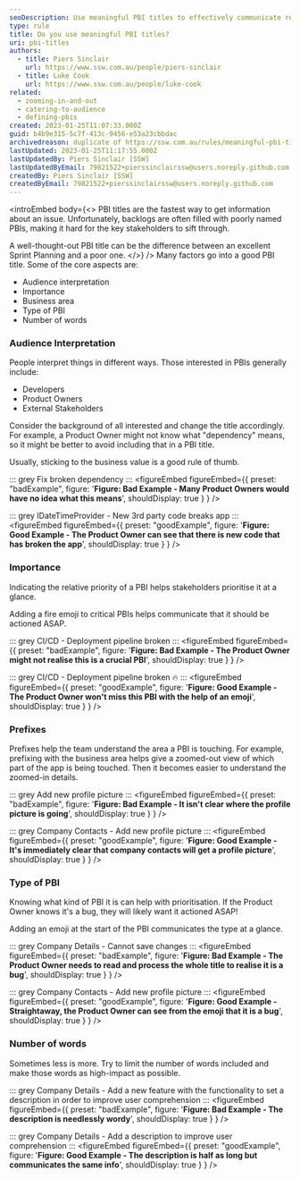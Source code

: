 ```yaml
---
seoDescription: Use meaningful PBI titles to effectively communicate requirements and facilitate prioritization. (Note - The original text is quite long, so I've condensed it into a shorter summary that still captures the main points.)
type: rule
title: Do you use meaningful PBI titles?
uri: pbi-titles
authors:
  - title: Piers Sinclair
    url: https://www.ssw.com.au/people/piers-sinclair
  - title: Luke Cook
    url: https://www.ssw.com.au/people/luke-cook
related:
  - zooming-in-and-out
  - catering-to-audience
  - defining-pbis
created: 2023-01-25T11:07:33.000Z
guid: b4b9e315-5c7f-413c-9456-e53a23cbbdac
archivedreason: duplicate of https://ssw.com.au/rules/meaningful-pbi-titles
lastUpdated: 2023-01-25T11:17:55.000Z
lastUpdatedBy: Piers Sinclair [SSW]
lastUpdatedByEmail: 79821522+pierssinclairssw@users.noreply.github.com
createdBy: Piers Sinclair [SSW]
createdByEmail: 79821522+pierssinclairssw@users.noreply.github.com
---
```


<introEmbed
  body={<>
PBI titles are the fastest way to get information about an issue. Unfortunately, backlogs are often filled with poorly named PBIs, making it hard for the key stakeholders to sift through.

A well-thought-out PBI title can be the difference between an excellent Sprint Planning and a poor one.
  </>}
/>
Many factors go into a good PBI title. Some of the core aspects are:

* Audience interpretation
* Importance
* Business area
* Type of PBI
* Number of words

### Audience Interpretation

People interpret things in different ways. Those interested in PBIs generally include:

* Developers
* Product Owners
* External Stakeholders

Consider the background of all interested and change the title accordingly. For example, a Product Owner might not know what "dependency" means, so it might be better to avoid including that in a PBI title.

Usually, sticking to the business value is a good rule of thumb.

::: grey
Fix broken dependency
:::
<figureEmbed figureEmbed={{
  preset: "badExample",
  figure: '**Figure: Bad Example - Many Product Owners would have no idea what this means**',
  shouldDisplay: true
} } />


::: grey
IDateTimeProvider - New 3rd party code breaks app
:::
<figureEmbed figureEmbed={{
  preset: "goodExample",
  figure: '**Figure: Good Example - The Product Owner can see that there is new code that has broken the app**',
  shouldDisplay: true
} } />


### Importance

Indicating the relative priority of a PBI helps stakeholders prioritise it at a glance.

Adding a fire emoji to critical PBIs helps communicate that it should be actioned ASAP.

::: grey
CI/CD - Deployment pipeline broken
:::
<figureEmbed figureEmbed={{
  preset: "badExample",
  figure: '**Figure: Bad Example - The Product Owner might not realise this is a crucial PBI**',
  shouldDisplay: true
} } />


::: grey
CI/CD - Deployment pipeline broken 🔥
:::
<figureEmbed figureEmbed={{
  preset: "goodExample",
  figure: '**Figure: Good Example - The Product Owner won\'t miss this PBI with the help of an emoji**',
  shouldDisplay: true
} } />


### Prefixes

Prefixes help the team understand the area a PBI is touching. For example, prefixing with the business area helps give a zoomed-out view of which part of the app is being touched. Then it becomes easier to understand the zoomed-in details.

::: grey
Add new profile picture
:::
<figureEmbed figureEmbed={{
  preset: "badExample",
  figure: '**Figure: Bad Example - It isn\'t clear where the profile picture is going**',
  shouldDisplay: true
} } />


::: grey
Company Contacts - Add new profile picture
:::
<figureEmbed figureEmbed={{
  preset: "goodExample",
  figure: '**Figure: Good Example - It\'s immediately clear that company contacts will get a profile picture**',
  shouldDisplay: true
} } />


### Type of PBI

Knowing what kind of PBI it is can help with prioritisation. If the Product Owner knows it's a bug, they will likely want it actioned ASAP!

Adding an emoji at the start of the PBI communicates the type at a glance.

::: grey
Company Details - Cannot save changes
:::
<figureEmbed figureEmbed={{
  preset: "badExample",
  figure: '**Figure: Bad Example - The Product Owner needs to read and process the whole title to realise it is a bug**',
  shouldDisplay: true
} } />


::: grey
Company Contacts - Add new profile picture
:::
<figureEmbed figureEmbed={{
  preset: "goodExample",
  figure: '**Figure: Good Example - Straightaway, the Product Owner can see from the emoji that it is a bug**',
  shouldDisplay: true
} } />


### Number of words

Sometimes less is more. Try to limit the number of words included and make those words as high-impact as possible.

::: grey
Company Details - Add a new feature with the functionality to set a description in order to improve user comprehension
:::
<figureEmbed figureEmbed={{
  preset: "badExample",
  figure: '**Figure: Bad Example - The description is needlessly wordy**',
  shouldDisplay: true
} } />


::: grey
Company Details - Add a description to improve user comprehension
:::
<figureEmbed figureEmbed={{
  preset: "goodExample",
  figure: '**Figure: Good Example - The description is half as long but communicates the same info**',
  shouldDisplay: true
} } />
